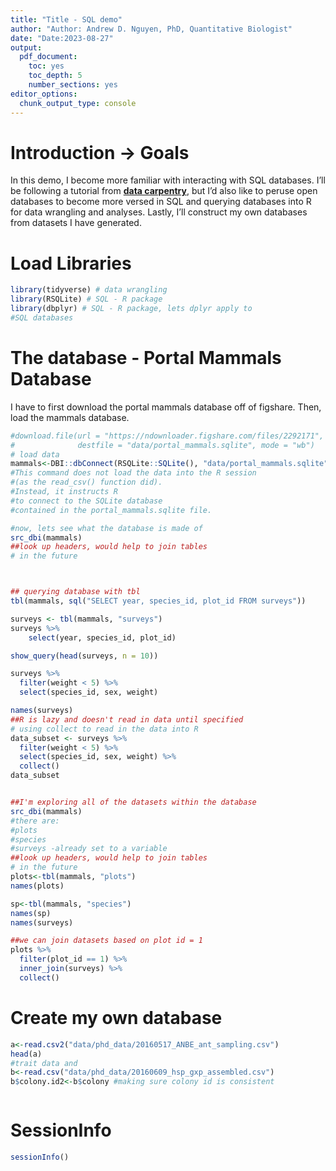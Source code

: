```yaml
---
title: "Title - SQL demo"
author: "Author: Andrew D. Nguyen, PhD, Quantitative Biologist"
date: "Date:2023-08-27"
output: 
  pdf_document: 
    toc: yes
    toc_depth: 5
    number_sections: yes
editor_options: 
  chunk_output_type: console
---
```


\newpage

# Introduction -> Goals   

In this demo, I become more familiar with interacting with SQL databases. I'll be following a tutorial from **[data carpentry](https://datacarpentry.org/R-ecology-lesson/05-r-and-databases.html)**, but I'd also like to peruse open databases to become more versed in SQL and querying databases into R for data wrangling and analyses. Lastly, I'll construct my own databases from datasets I have generated.    

# Load Libraries

```r
library(tidyverse) # data wrangling
library(RSQLite) # SQL - R package
library(dbplyr) # SQL - R package, lets dplyr apply to
#SQL databases
```

# The database - Portal Mammals Database

I have to first download the portal mammals database off of figshare. Then, load the mammals database.

```r
#download.file(url = "https://ndownloader.figshare.com/files/2292171",
#              destfile = "data/portal_mammals.sqlite", mode = "wb")
# load data
mammals<-DBI::dbConnect(RSQLite::SQLite(), "data/portal_mammals.sqlite")
#This command does not load the data into the R session
#(as the read_csv() function did). 
#Instead, it instructs R 
#to connect to the SQLite database
#contained in the portal_mammals.sqlite file.

#now, lets see what the database is made of
src_dbi(mammals)
##look up headers, would help to join tables
# in the future



## querying database with tbl
tbl(mammals, sql("SELECT year, species_id, plot_id FROM surveys"))

surveys <- tbl(mammals, "surveys")
surveys %>%
    select(year, species_id, plot_id)

show_query(head(surveys, n = 10))

surveys %>%
  filter(weight < 5) %>%
  select(species_id, sex, weight)

names(surveys)
##R is lazy and doesn't read in data until specified
# using collect to read in the data into R
data_subset <- surveys %>%
  filter(weight < 5) %>%
  select(species_id, sex, weight) %>%
  collect()
data_subset


##I'm exploring all of the datasets within the database
src_dbi(mammals)
#there are:
#plots
#species
#surveys -already set to a variable
##look up headers, would help to join tables
# in the future
plots<-tbl(mammals, "plots")
names(plots)

sp<-tbl(mammals, "species")
names(sp)
names(surveys)

##we can join datasets based on plot id = 1
plots %>%
  filter(plot_id == 1) %>%
  inner_join(surveys) %>%
  collect()

```

# Create my own database

```r
a<-read.csv2("data/phd_data/20160517_ANBE_ant_sampling.csv") 
head(a)
#trait data and 
b<-read.csv("data/phd_data/20160609_hsp_gxp_assembled.csv")
b$colony.id2<-b$colony #making sure colony id is consistent



```


# SessionInfo

```r
sessionInfo()

```